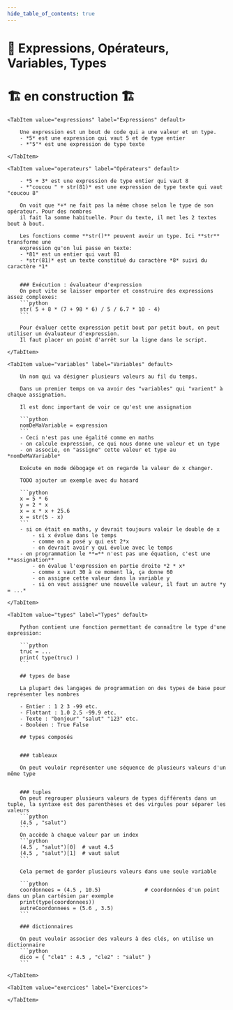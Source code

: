 ```yaml
---
hide_table_of_contents: true
---
```



# 🧮 Expressions, Opérateurs, Variables, Types

# 🏗️ en construction 🏗


<Tabs queryString="onglet">

    <TabItem value="expressions" label="Expressions" default>

        Une expression est un bout de code qui a une valeur et un type.
        - *5* est une expression qui vaut 5 et de type entier
        - *"5"* est une expression de type texte

    </TabItem>

    <TabItem value="operateurs" label="Opérateurs" default>

        - *5 + 3* est une expression de type entier qui vaut 8
        - *"coucou " + str(81)* est une expression de type texte qui vaut "coucou 8"

        On voit que *+* ne fait pas la même chose selon le type de son opérateur. Pour des nombres
        il fait la somme habituelle. Pour du texte, il met les 2 textes bout à bout.

        Les fonctions comme **str()** peuvent avoir un type. Ici **str** transforme une
        expression qu'on lui passe en texte:
        - *81* est un entier qui vaut 81
        - *str(81)* est un texte constitué du caractère *8* suivi du caractère *1*


        ### Exécution : évaluateur d'expression
        On peut vite se laisser emporter et construire des expressions assez complexes:
        ```python
        str( 5 + 8 * (7 + 98 * 6) / 5 / 6.7 * 10 - 4)
        ```

        Pour évaluer cette expression petit bout par petit bout, on peut utiliser un évaluateur d'expression.
        Il faut placer un point d'arrêt sur la ligne dans le script.

    </TabItem>

    <TabItem value="variables" label="Variables" default>

        Un nom qui va désigner plusieurs valeurs au fil du temps.

        Dans un premier temps on va avoir des "variables" qui "varient" à chaque assignation.

        Il est donc important de voir ce qu'est une assignation

        ```python
        nomDeMaVariable = expression
        ```
        - Ceci n'est pas une égalité comme en maths
        - on calcule expression, ce qui nous donne une valeur et un type
        - on associe, on "assigne" cette valeur et type au *nomDeMaVariable*

        Exécute en mode débogage et on regarde la valeur de x changer.

        TODO ajouter un exemple avec du hasard

        ```python
        x = 5 * 6
        y = 2 * x
        x = x * x + 25.6
        x = str(5 - x)
        ```
        - si on était en maths, y devrait toujours valoir le double de x
            - si x évolue dans le temps
            - comme on a posé y qui est 2*x
            - on devrait avoir y qui évolue avec le temps
        - en programmation le **=** n'est pas une équation, c'est une **assignation**
            - on évalue l'expression en partie droite *2 * x*
            - comme x vaut 30 à ce moment là, ça donne 60
            - on assigne cette valeur dans la variable y
            - si on veut assigner une nouvelle valeur, il faut un autre *y = ...*

    </TabItem>

    <TabItem value="types" label="Types" default>

        Python contient une fonction permettant de connaître le type d'une expression:

        ```python
        truc = ...
        print( type(truc) )
        ```

        ## types de base

        La plupart des langages de programmation on des types de base pour représenter les nombres

        - Entier : 1 2 3 -99 etc.
        - Flottant : 1.0 2.5 -99.9 etc.
        - Texte : "bonjour" "salut" "123" etc.
        - Booléen : True False

        ## types composés


        ### tableaux

        On peut vouloir représenter une séquence de plusieurs valeurs d'un même type


        ### tuples
        On peut regrouper plusieurs valeurs de types différents dans un tuple, la syntaxe est des parenthèses et des virgules pour séparer les valeurs
        ```python
        (4.5 , "salut")
        ```
        On accède à chaque valeur par un index
        ```python
        (4.5 , "salut")[0]  # vaut 4.5
        (4.5 , "salut")[1]  # vaut salut
        ```

        Cela permet de garder plusieurs valeurs dans une seule variable

        ```python
        coordonnees = (4.5 , 10.5)              # coordonnées d'un point dans un plan cartésien par exemple
        print(type(coordonnees))
        autreCoordonnees = (5.6 , 3.5)
        ```

        ### dictionnaires

        On peut vouloir associer des valeurs à des clés, on utilise un dictionnaire
        ```python
        dico = { "cle1" : 4.5 , "cle2" : "salut" }
        ```

    </TabItem>

    <TabItem value="exercices" label="Exercices">

    </TabItem>

</Tabs>

